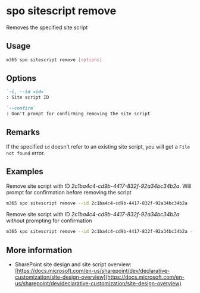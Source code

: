 
# spo sitescript remove

Removes the specified site script

## Usage

```sh
m365 spo sitescript remove [options]
```

## Options

```md defintion-list
`-i, --id <id>`
: Site script ID

`--confirm`
: Don't prompt for confirming removing the site script
```

<Global />

## Remarks

If the specified `id` doesn't refer to an existing site script, you will get a `File not found` error.

## Examples

Remove site script with ID _2c1ba4c4-cd9b-4417-832f-92a34bc34b2a_. Will prompt for confirmation before removing the script

```sh
m365 spo sitescript remove --id 2c1ba4c4-cd9b-4417-832f-92a34bc34b2a
```

Remove site script with ID _2c1ba4c4-cd9b-4417-832f-92a34bc34b2a_ without prompting for confirmation

```sh
m365 spo sitescript remove --id 2c1ba4c4-cd9b-4417-832f-92a34bc34b2a --confirm
```

## More information

- SharePoint site design and site script overview: [https://docs.microsoft.com/en-us/sharepoint/dev/declarative-customization/site-design-overview](https://docs.microsoft.com/en-us/sharepoint/dev/declarative-customization/site-design-overview)
